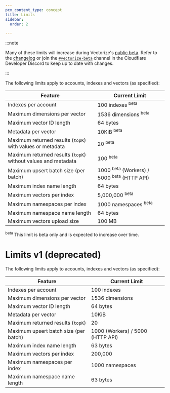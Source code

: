```yaml
---
pcx_content_type: concept
title: Limits
sidebar:
  order: 2

---
```


:::note


Many of these limits will increase during Vectorize's [public beta](/workers/platform/betas/). Refer to the [changelog](/vectorize/platform/changelog/) or join the [`#vectorize-beta`](https://discord.cloudflare.com/) channel in the Cloudflare Developer Discord to keep up to date with changes.


:::

The following limits apply to accounts, indexes and vectors (as specified):

| Feature                           | Current Limit                                                        |
| --------------------------------- | -------------------------------------------                          |
| Indexes per account               | 100 indexes <sup>beta</sup>                                          |
| Maximum dimensions per vector     | 1536 dimensions <sup>beta</sup>                                      |
| Maximum vector ID length          | 64 bytes                                                             |
| Metadata per vector               | 10KiB <sup>beta</sup>                                                |
| Maximum returned results (`topK`) with values or metadata| 20   <sup>beta</sup>                          |
| Maximum returned results (`topK`) without values and metadata | 100   <sup>beta</sup>                    |
| Maximum upsert batch size (per batch) | 1000 <sup>beta</sup> (Workers) / 5000 <sup>beta</sup> (HTTP API) |
| Maximum index name length         | 64 bytes                                                             |
| Maximum vectors per index         | 5,000,000 <sup>beta</sup>                                            |
| Maximum namespaces per index      | 1000 namespaces  <sup>beta</sup>                                     |
| Maximum namespace name length     | 64 bytes                                                             |
| Maximum vectors upload size       | 100  MB                                                              |

<sup>beta</sup> This limit is beta only and is expected to increase over time.


# Limits v1 (deprecated)

The following limits apply to accounts, indexes and vectors (as specified):

| Feature                               | Current Limit                                                    |
| ------------------------------------- | ---------------------------------------------------------------- |
| Indexes per account                   | 100 indexes                                                      |
| Maximum dimensions per vector         | 1536 dimensions                                                  |
| Maximum vector ID length              | 64 bytes                                                         |
| Metadata per vector                   | 10KiB                                                            |
| Maximum returned results (`topK`)     | 20                                                               |
| Maximum upsert batch size (per batch) | 1000  (Workers) / 5000 (HTTP API)                                |
| Maximum index name length             | 63 bytes                                                         |
| Maximum vectors per index             | 200,000                                                          |
| Maximum namespaces per index          | 1000 namespaces                                                  |
| Maximum namespace name length         | 63 bytes                                                         |